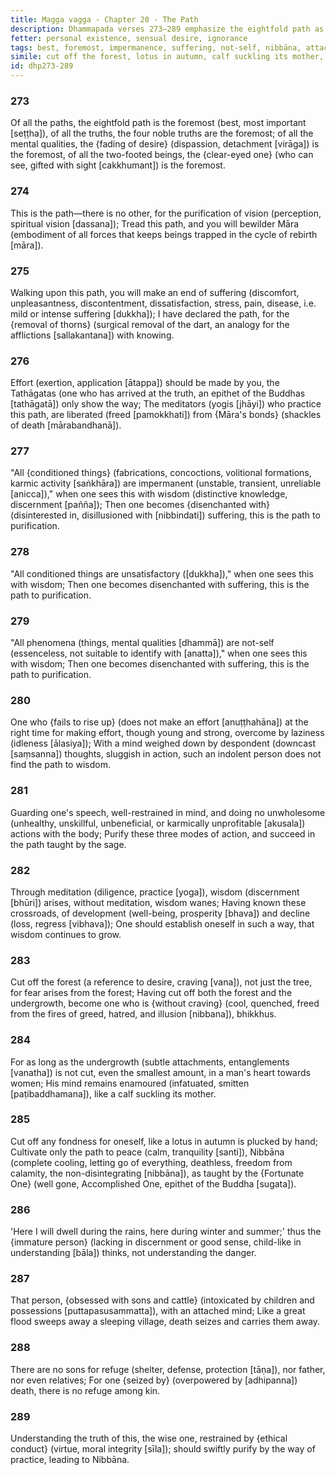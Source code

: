 ```yaml
---
title: Magga vagga - Chapter 20 - The Path
description: Dhammapada verses 273–289 emphasize the eightfold path as the foremost way to liberation, the impermanence of all things, and the truths of suffering and non-self. They mention restraint, how wisdom through meditation, on cutting off attachments, and making swift effort to purify by the way of practice leading to Nibbāna.
fetter: personal existence, sensual desire, ignorance
tags: best, foremost, impermanence, suffering, not-self, nibbāna, attachment, ethical conduct, children, son, refuge, immature person, foolish, peace, tranquility, obsession, craving, meditation, development, decline, unwholesome, laziness, unsatisfactoriness, disenchantment, wisdom, Māra, effort, dhp
simile: cut off the forest, lotus in autumn, calf suckling its mother, great flood that sweeps away a sleeping village
id: dhp273-289
---
```


### 273

Of all the paths, the eightfold path is the foremost (best, most important [seṭṭha]),
of all the truths, the four noble truths are the foremost;
of all the mental qualities, the \{fading of desire} (dispassion, detachment [virāga]) is the foremost,
of all the two-footed beings, the \{clear-eyed one} (who can see, gifted with sight [cakkhumant]) is the foremost.

### 274

This is the path—there is no other,
for the purification of vision (perception, spiritual vision [dassana]);
Tread this path,
and you will bewilder Māra (embodiment of all forces that keeps beings trapped in the cycle of rebirth [māra]).

### 275

Walking upon this path,
you will make an end of suffering (discomfort, unpleasantness, discontentment, dissatisfaction, stress, pain, disease, i.e. mild or intense suffering [dukkha]);
I have declared the path,
for the \{removal of thorns} (surgical removal of the dart, an analogy for the afflictions [sallakantana]) with knowing.

### 276

Effort (exertion, application [ātappa]) should be made by you,
the Tathāgatas (one who has arrived at the truth, an epithet of the Buddhas [tathāgatā]) only show the way;
The meditators (yogis [jhāyi]) who practice this path,
are liberated (freed [pamokkhati]) from \{Māra's bonds} (shackles of death [mārabandhanā]).

### 277

"All \{conditioned things} (fabrications, concoctions, volitional formations, karmic activity [saṅkhāra]) are impermanent (unstable, transient, unreliable [anicca]),"
when one sees this with wisdom (distinctive knowledge, discernment [pañña]);
Then one becomes \{disenchanted with} (disinterested in, disillusioned with [nibbindati]) suffering,
this is the path to purification.

### 278

"All conditioned things are unsatisfactory ([dukkha]),"
when one sees this with wisdom;
Then one becomes disenchanted with suffering,
this is the path to purification.

### 279

"All phenomena (things, mental qualities [dhammā]) are not-self (essenceless, not suitable to identify with [anatta]),"
when one sees this with wisdom;
Then one becomes disenchanted with suffering,
this is the path to purification.

### 280

One who \{fails to rise up} (does not make an effort [anuṭṭhahāna]) at the right time for making effort,
though young and strong, overcome by laziness (idleness [ālasiya]);
With a mind weighed down by despondent (downcast [saṃsanna]) thoughts, sluggish in action,
such an indolent person does not find the path to wisdom.

### 281

Guarding one's speech, well-restrained in mind,
and doing no unwholesome (unhealthy, unskillful, unbeneficial, or karmically unprofitable [akusala]) actions with the body;
Purify these three modes of action,
and succeed in the path taught by the sage.

### 282

Through meditation (diligence, practice [yoga]), wisdom (discernment [bhūri]) arises,
without meditation, wisdom wanes;
Having known these crossroads,
of development (well-being, prosperity [bhava]) and decline (loss, regress [vibhava]);
One should establish oneself in such a way,
that wisdom continues to grow.

### 283

Cut off the forest (a reference to desire, craving [vana]), not just the tree,
for fear arises from the forest;
Having cut off both the forest and the undergrowth,
become one who is \{without craving} (cool, quenched, freed from the fires of greed, hatred, and illusion [nibbana]), bhikkhus.

### 284

For as long as the undergrowth (subtle attachments, entanglements [vanatha]) is not cut,
even the smallest amount, in a man's heart towards women;
His mind remains enamoured (infatuated, smitten [paṭibaddhamana]),
like a calf suckling its mother.

### 285

Cut off any fondness for oneself,
like a lotus in autumn is plucked by hand;
Cultivate only the path to peace (calm, tranquility [santi]),
Nibbāna (complete cooling, letting go of everything, deathless, freedom from calamity, the non-disintegrating [nibbāna]), as taught by the \{Fortunate One} (well gone, Accomplished One, epithet of the Buddha [sugata]).

### 286

'Here I will dwell during the rains,
here during winter and summer;'
thus the \{immature person} (lacking in discernment or good sense, child-like in understanding [bāla]) thinks,
not understanding the danger.

### 287

That person, \{obsessed with sons and cattle} (intoxicated by children and possessions [puttapasusammatta]),
with an attached mind;
Like a great flood sweeps away a sleeping village,
death seizes and carries them away.

### 288

There are no sons for refuge (shelter, defense, protection [tāṇa]),
nor father, nor even relatives;
For one \{seized by} (overpowered by [adhipanna]) death,
there is no refuge among kin.

### 289

Understanding the truth of this,
the wise one, restrained by \{ethical conduct} (virtue, moral integrity [sīla]);
should swiftly purify by the way of practice,
leading to Nibbāna.